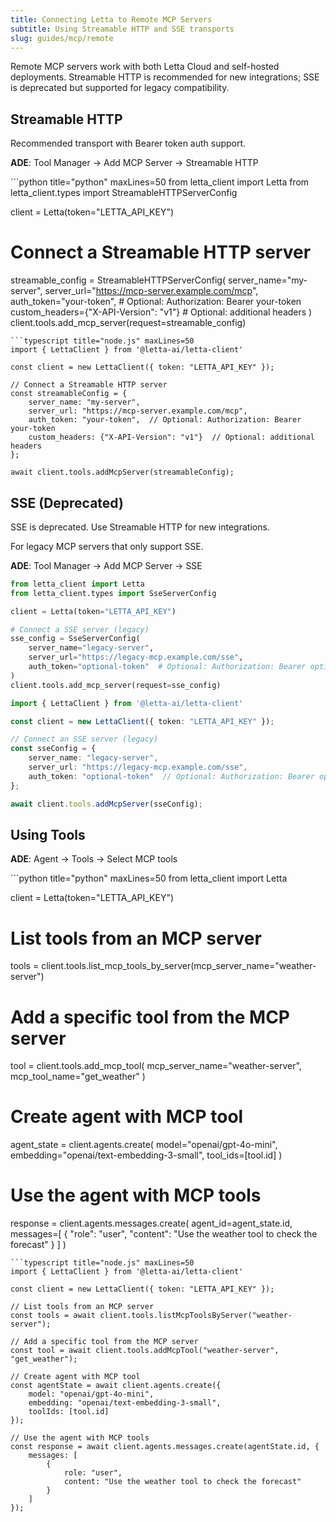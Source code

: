 ```yaml
---
title: Connecting Letta to Remote MCP Servers
subtitle: Using Streamable HTTP and SSE transports
slug: guides/mcp/remote
---
```


Remote MCP servers work with both Letta Cloud and self-hosted deployments. Streamable HTTP is recommended for new integrations; SSE is deprecated but supported for legacy compatibility.

## Streamable HTTP

Recommended transport with Bearer token auth support.

**ADE**: Tool Manager → Add MCP Server → Streamable HTTP

<CodeGroup>
```python title="python" maxLines=50
from letta_client import Letta
from letta_client.types import StreamableHTTPServerConfig

client = Letta(token="LETTA_API_KEY")

# Connect a Streamable HTTP server
streamable_config = StreamableHTTPServerConfig(
    server_name="my-server",
    server_url="https://mcp-server.example.com/mcp",
    auth_token="your-token",  # Optional: Authorization: Bearer your-token
    custom_headers={"X-API-Version": "v1"}  # Optional: additional headers
)
client.tools.add_mcp_server(request=streamable_config)
```
```typescript title="node.js" maxLines=50
import { LettaClient } from '@letta-ai/letta-client'

const client = new LettaClient({ token: "LETTA_API_KEY" });

// Connect a Streamable HTTP server
const streamableConfig = {
    server_name: "my-server",
    server_url: "https://mcp-server.example.com/mcp",
    auth_token: "your-token",  // Optional: Authorization: Bearer your-token
    custom_headers: {"X-API-Version": "v1"}  // Optional: additional headers
};

await client.tools.addMcpServer(streamableConfig);
```
</CodeGroup>

## SSE (Deprecated)

<Warning>
SSE is deprecated. Use Streamable HTTP for new integrations.
</Warning>

For legacy MCP servers that only support SSE.

**ADE**: Tool Manager → Add MCP Server → SSE
<CodeGroup>
```python title="python" maxLines=50
from letta_client import Letta
from letta_client.types import SseServerConfig

client = Letta(token="LETTA_API_KEY")

# Connect a SSE server (legacy)
sse_config = SseServerConfig(
    server_name="legacy-server",
    server_url="https://legacy-mcp.example.com/sse",
    auth_token="optional-token"  # Optional: Authorization: Bearer optional-token
)
client.tools.add_mcp_server(request=sse_config)
```
```typescript title="node.js" maxLines=50
import { LettaClient } from '@letta-ai/letta-client'

const client = new LettaClient({ token: "LETTA_API_KEY" });

// Connect an SSE server (legacy)
const sseConfig = {
    server_name: "legacy-server",
    server_url: "https://legacy-mcp.example.com/sse",
    auth_token: "optional-token"  // Optional: Authorization: Bearer optional-token
};

await client.tools.addMcpServer(sseConfig);
```
</CodeGroup>


## Using Tools

**ADE**: Agent → Tools → Select MCP tools

<CodeGroup>
```python title="python" maxLines=50
from letta_client import Letta

client = Letta(token="LETTA_API_KEY")

# List tools from an MCP server
tools = client.tools.list_mcp_tools_by_server(mcp_server_name="weather-server")

# Add a specific tool from the MCP server
tool = client.tools.add_mcp_tool(
    mcp_server_name="weather-server",
    mcp_tool_name="get_weather"
)

# Create agent with MCP tool
agent_state = client.agents.create(
    model="openai/gpt-4o-mini",
    embedding="openai/text-embedding-3-small",
    tool_ids=[tool.id]
)

# Use the agent with MCP tools
response = client.agents.messages.create(
    agent_id=agent_state.id,
    messages=[
        {
            "role": "user",
            "content": "Use the weather tool to check the forecast"
        }
    ]
)
```
```typescript title="node.js" maxLines=50
import { LettaClient } from '@letta-ai/letta-client'

const client = new LettaClient({ token: "LETTA_API_KEY" });

// List tools from an MCP server
const tools = await client.tools.listMcpToolsByServer("weather-server");

// Add a specific tool from the MCP server
const tool = await client.tools.addMcpTool("weather-server", "get_weather");

// Create agent with MCP tool
const agentState = await client.agents.create({
    model: "openai/gpt-4o-mini",
    embedding: "openai/text-embedding-3-small",
    toolIds: [tool.id]
});

// Use the agent with MCP tools
const response = await client.agents.messages.create(agentState.id, {
    messages: [
        {
            role: "user",
            content: "Use the weather tool to check the forecast"
        }
    ]
});
```
</CodeGroup>

